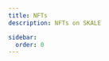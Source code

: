 ```yaml
---
title: NFTs
description: NFTs on SKALE

sidebar:
  order: 0
---
```




<CardGrid>
	<LinkCard
		title="Marketplace"
		href="/builders/tools/nfts/marketplaces"
		description="NFT marketplaces compatible with SKALE"
	/>
	<LinkCard
		title="NFT API"
		href="/builders/tools/nfts/nft-api"
		description="NFT APIs available on SKALE"
	/>
	<LinkCard
		title="NFT Mint"
		href="/builders/tools/nfts/nft-minting"
		description="SKALE dApps for NFT Minting"
	/>
</CardGrid>
